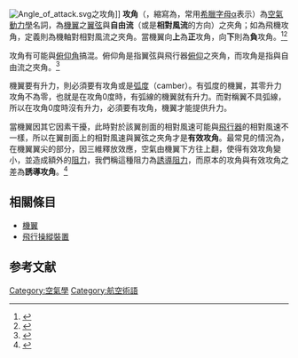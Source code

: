 {{otheruses|AOA}}
{{NoteTA
|G1=Aero
}}
[[File:Angle_of_attack.svg|thumb]]之攻角]]
'''攻角'''（{{lang-en|Angle of attack}}，縮寫為{{lang|en|AOA}}，常用[[希臘字母|希臘字母]]α表示）為[[空氣動力學|空氣動力學]]名詞，為[[機翼|機翼]]之[[翼弦|翼弦]]與'''自由流'''（或是'''相對風流'''的方向）之夾角；如為飛機攻角，定義則為機軸對相對風流之夾角。當機翼向'''上'''為'''正'''攻角，向'''下'''則為'''負'''攻角。<ref name="foa">{{cite book|author=Jonh Anderson|authorlink= |coauthors=|title=Fundamentals of Aerodynamics，4th. Edition|year=2005|publisher=McGRAW-Hill|location=New York|isbn=0071254080 |page=20}}</ref><ref>{{cite book|author=Warren Phillips|authorlink=|coauthors=|title=Mechanics of Flight|year=2004|publisher=Wiley|location=Hoboken|isbn=0471334588}}</ref>

攻角有可能與[[俯仰角|俯仰角]]搞混。俯仰角是指翼弦與飛行器[[俯仰|俯仰]]之夾角，而攻角是指與自由流之夾角。<ref>{{cite book|author=Jonh Anderson|authorlink=|coauthors=|title=Aircraft Performance and Design|year=1999|publisher=McGRAW-Hill|location=New York|isbn=0071160108}}<!--P.156下--></ref>

機翼要有升力，則必須要有攻角或是[[弧度_(空氣動力學)|弧度]]（camber）。有弧度的機翼，其零升力攻角不為零，也就是在攻角0度時，有弧線的機翼就有升力。而對稱翼不具弧線，所以在攻角0度時沒有升力，必須要有攻角，機翼才能提供升力。

當機翼因其它因素干擾，此時對於該翼剖面的相對風速可能與[[飛行器|飛行器]]的相對風速不一樣，所以在翼剖面上的相對風速與翼弦之夾角才是'''有效攻角'''。最常見的情況為，在機翼翼尖的部分，因三維釋放效應，空氣由機翼下方往上翻，使得有效攻角變小，並造成額外的[[阻力|阻力]]，我們稱這種阻力為[[誘導阻力|誘導阻力]]，而原本的攻角與有效攻角之差為'''誘導攻角'''。<ref name="foa_p398">{{cite book|author=Jonh Anderson|authorlink= |coauthors=|title=Fundamentals of Aerodynamics，4th. Edition|year=2005|publisher=McGRAW-Hill|location=New York|isbn=0071254080 |page=398}}</ref>

== 相關條目 ==
*[[機翼|機翼]]
*[[飛行操縱裝置|飛行操縱裝置]]

== 参考文献 ==
{{reflist}}

[[Category:空氣學|Category:空氣學]]
[[Category:航空術語|Category:航空術語]]